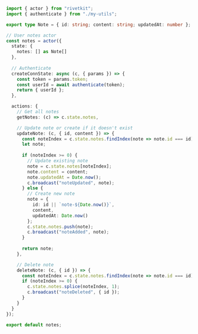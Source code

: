 ```typescript
import { actor } from "rivetkit";
import { authenticate } from "./my-utils";

export type Note = { id: string; content: string; updatedAt: number };

// User notes actor
const notes = actor({
  state: {
    notes: [] as Note[]
  },
  
  // Authenticate
  createConnState: async (c, { params }) => {
    const token = params.token;
	const userId = await authenticate(token);
    return { userId };
  },

  actions: {
    // Get all notes
    getNotes: (c) => c.state.notes,

    // Update note or create if it doesn't exist
    updateNote: (c, { id, content }) => {
      const noteIndex = c.state.notes.findIndex(note => note.id === id);
      let note;
      
      if (noteIndex >= 0) {
        // Update existing note
        note = c.state.notes[noteIndex];
        note.content = content;
        note.updatedAt = Date.now();
        c.broadcast("noteUpdated", note);
      } else {
        // Create new note
        note = {
          id: id || `note-${Date.now()}`,
          content,
          updatedAt: Date.now()
        };
        c.state.notes.push(note);
        c.broadcast("noteAdded", note);
      }
      
      return note;
    },

    // Delete note
    deleteNote: (c, { id }) => {
      const noteIndex = c.state.notes.findIndex(note => note.id === id);
      if (noteIndex >= 0) {
        c.state.notes.splice(noteIndex, 1);
        c.broadcast("noteDeleted", { id });
      }
    }
  }
});

export default notes;
```
